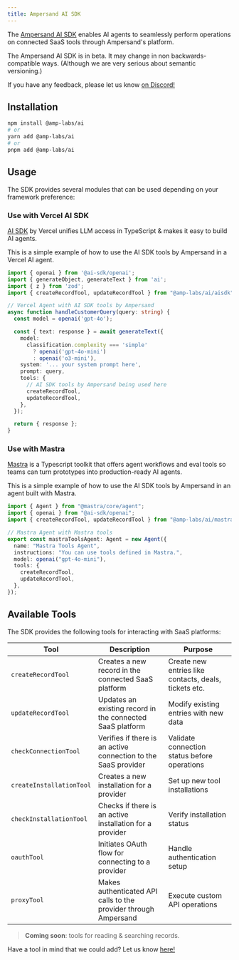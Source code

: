 ```yaml
---
title: Ampersand AI SDK
---
```


The [Ampersand AI SDK](https://www.npmjs.com/package/@amp-labs/ai) enables AI agents to seamlessly perform operations on connected SaaS tools through Ampersand's platform.

<Note>
  The Ampersand AI SDK is in beta. It may change in non backwards-compatible ways. (Although we are very serious about semantic versioning.)
  
  If you have any feedback, please let us know [on Discord!](https://discord.gg/BWP4BpKHvf)
</Note>

## Installation

```bash
npm install @amp-labs/ai
# or
yarn add @amp-labs/ai
# or
pnpm add @amp-labs/ai
```

## Usage

The SDK provides several modules that can be used depending on your framework preference:

### Use with Vercel AI SDK

[AI SDK](https://ai-sdk.dev/) by Vercel unifies LLM access in TypeScript & makes it easy to build AI agents. 

This is a simple example of how to use the AI SDK tools by Ampersand in a Vercel AI agent.

```typescript
import { openai } from '@ai-sdk/openai';
import { generateObject, generateText } from 'ai';
import { z } from 'zod';
import { createRecordTool, updateRecordTool } from "@amp-labs/ai/aisdk";

// Vercel Agent with AI SDK tools by Ampersand
async function handleCustomerQuery(query: string) {
  const model = openai('gpt-4o');

  const { text: response } = await generateText({
    model:
      classification.complexity === 'simple'
        ? openai('gpt-4o-mini')
        : openai('o3-mini'),
    system: '... your system prompt here',
    prompt: query,
    tools: {
      // AI SDK tools by Ampersand being used here
      createRecordTool,
      updateRecordTool,
    },
  });

  return { response };
}
```

### Use with Mastra

[Mastra](https://mastra.ai) is a Typescript toolkit that offers agent workflows and eval tools so teams can turn prototypes into production-ready AI agents.

This is a simple example of how to use the AI SDK tools by Ampersand in an agent built with Mastra.

```typescript
import { Agent } from "@mastra/core/agent";
import { openai } from "@ai-sdk/openai";
import { createRecordTool, updateRecordTool } from "@amp-labs/ai/mastra";

// Mastra Agent with Mastra tools
export const mastraToolsAgent: Agent = new Agent({
  name: "Mastra Tools Agent",
  instructions: "You can use tools defined in Mastra.",
  model: openai("gpt-4o-mini"),
  tools: {
    createRecordTool,
    updateRecordTool,
  },
});
```

## Available Tools

The SDK provides the following tools for interacting with SaaS platforms:

| Tool | Description | Purpose |
|------|-------------|---------|
| `createRecordTool` | Creates a new record in the connected SaaS platform | Create new entries like contacts, deals, tickets etc. |
| `updateRecordTool` | Updates an existing record in the connected SaaS platform | Modify existing entries with new data |
| `checkConnectionTool` | Verifies if there is an active connection to the SaaS provider | Validate connection status before operations |
| `createInstallationTool` | Creates a new installation for a provider | Set up new tool installations |
| `checkInstallationTool` | Checks if there is an active installation for a provider | Verify installation status |
| `oauthTool` | Initiates OAuth flow for connecting to a provider | Handle authentication setup |
| `proxyTool` | Makes authenticated API calls to the provider through Ampersand | Execute custom API operations |

>  **Coming soon**: tools for reading & searching records.

Have a tool in mind that we could add? Let us know [here!](https://discord.gg/BWP4BpKHvf)
